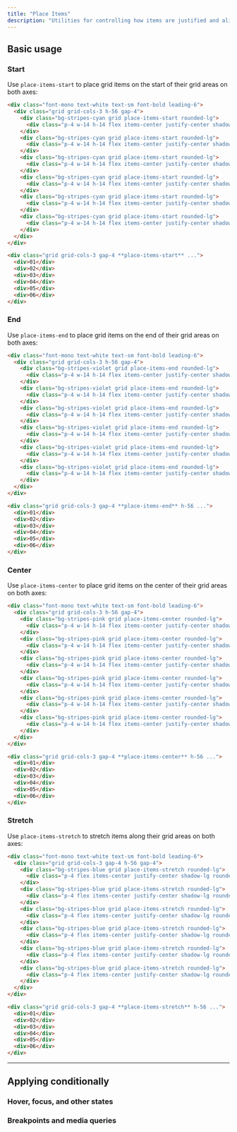 ```yaml
---
title: "Place Items"
description: "Utilities for controlling how items are justified and aligned at the same time."
---
```




## Basic usage

### Start

Use `place-items-start` to place grid items on the start of their grid areas on both axes:

```html {{ example: true }}
<div class="font-mono text-white text-sm font-bold leading-6">
  <div class="grid grid-cols-3 h-56 gap-4">
    <div class="bg-stripes-cyan grid place-items-start rounded-lg">
      <div class="p-4 w-14 h-14 flex items-center justify-center shadow-lg rounded-lg bg-cyan-500">01</div>
    </div>
    <div class="bg-stripes-cyan grid place-items-start rounded-lg">
      <div class="p-4 w-14 h-14 flex items-center justify-center shadow-lg rounded-lg bg-cyan-500">02</div>
    </div>
    <div class="bg-stripes-cyan grid place-items-start rounded-lg">
      <div class="p-4 w-14 h-14 flex items-center justify-center shadow-lg rounded-lg bg-cyan-500">03</div>
    </div>
    <div class="bg-stripes-cyan grid place-items-start rounded-lg">
      <div class="p-4 w-14 h-14 flex items-center justify-center shadow-lg rounded-lg bg-cyan-500">04</div>
    </div>
    <div class="bg-stripes-cyan grid place-items-start rounded-lg">
      <div class="p-4 w-14 h-14 flex items-center justify-center shadow-lg rounded-lg bg-cyan-500">05</div>
    </div>
    <div class="bg-stripes-cyan grid place-items-start rounded-lg">
      <div class="p-4 w-14 h-14 flex items-center justify-center shadow-lg rounded-lg bg-cyan-500">06</div>
    </div>
  </div>
</div>
```

```html
<div class="grid grid-cols-3 gap-4 **place-items-start** ...">
  <div>01</div>
  <div>02</div>
  <div>03</div>
  <div>04</div>
  <div>05</div>
  <div>06</div>
</div>
```

### End

Use `place-items-end` to place grid items on the end of their grid areas on both axes:

```html {{ example: true }}
<div class="font-mono text-white text-sm font-bold leading-6">
  <div class="grid grid-cols-3 h-56 gap-4">
    <div class="bg-stripes-violet grid place-items-end rounded-lg">
      <div class="p-4 w-14 h-14 flex items-center justify-center shadow-lg rounded-lg bg-violet-500">01</div>
    </div>
    <div class="bg-stripes-violet grid place-items-end rounded-lg">
      <div class="p-4 w-14 h-14 flex items-center justify-center shadow-lg rounded-lg bg-violet-500">02</div>
    </div>
    <div class="bg-stripes-violet grid place-items-end rounded-lg">
      <div class="p-4 w-14 h-14 flex items-center justify-center shadow-lg rounded-lg bg-violet-500">03</div>
    </div>
    <div class="bg-stripes-violet grid place-items-end rounded-lg">
      <div class="p-4 w-14 h-14 flex items-center justify-center shadow-lg rounded-lg bg-violet-500">04</div>
    </div>
    <div class="bg-stripes-violet grid place-items-end rounded-lg">
      <div class="p-4 w-14 h-14 flex items-center justify-center shadow-lg rounded-lg bg-violet-500">05</div>
    </div>
    <div class="bg-stripes-violet grid place-items-end rounded-lg">
      <div class="p-4 w-14 h-14 flex items-center justify-center shadow-lg rounded-lg bg-violet-500">06</div>
    </div>
  </div>
</div>
```

```html
<div class="grid grid-cols-3 gap-4 **place-items-end** h-56 ...">
  <div>01</div>
  <div>02</div>
  <div>03</div>
  <div>04</div>
  <div>05</div>
  <div>06</div>
</div>
```

### Center

Use `place-items-center` to place grid items on the center of their grid areas on both axes:

```html {{ example: true }}
<div class="font-mono text-white text-sm font-bold leading-6">
  <div class="grid grid-cols-3 h-56 gap-4">
    <div class="bg-stripes-pink grid place-items-center rounded-lg">
      <div class="p-4 w-14 h-14 flex items-center justify-center shadow-lg rounded-lg bg-pink-500">01</div>
    </div>
    <div class="bg-stripes-pink grid place-items-center rounded-lg">
      <div class="p-4 w-14 h-14 flex items-center justify-center shadow-lg rounded-lg bg-pink-500">02</div>
    </div>
    <div class="bg-stripes-pink grid place-items-center rounded-lg">
      <div class="p-4 w-14 h-14 flex items-center justify-center shadow-lg rounded-lg bg-pink-500">03</div>
    </div>
    <div class="bg-stripes-pink grid place-items-center rounded-lg">
      <div class="p-4 w-14 h-14 flex items-center justify-center shadow-lg rounded-lg bg-pink-500">04</div>
    </div>
    <div class="bg-stripes-pink grid place-items-center rounded-lg">
      <div class="p-4 w-14 h-14 flex items-center justify-center shadow-lg rounded-lg bg-pink-500">05</div>
    </div>
    <div class="bg-stripes-pink grid place-items-center rounded-lg">
      <div class="p-4 w-14 h-14 flex items-center justify-center shadow-lg rounded-lg bg-pink-500">06</div>
    </div>
  </div>
</div>
```

```html
<div class="grid grid-cols-3 gap-4 **place-items-center** h-56 ...">
  <div>01</div>
  <div>02</div>
  <div>03</div>
  <div>04</div>
  <div>05</div>
  <div>06</div>
</div>
```

### Stretch

Use `place-items-stretch` to stretch items along their grid areas on both axes:

```html {{ example: true }}
<div class="font-mono text-white text-sm font-bold leading-6">
  <div class="grid grid-cols-3 gap-4 h-56 gap-4">
    <div class="bg-stripes-blue grid place-items-stretch rounded-lg">
      <div class="p-4 flex items-center justify-center shadow-lg rounded-lg bg-blue-500">01</div>
    </div>
    <div class="bg-stripes-blue grid place-items-stretch rounded-lg">
      <div class="p-4 flex items-center justify-center shadow-lg rounded-lg bg-blue-500">02</div>
    </div>
    <div class="bg-stripes-blue grid place-items-stretch rounded-lg">
      <div class="p-4 flex items-center justify-center shadow-lg rounded-lg bg-blue-500">03</div>
    </div>
    <div class="bg-stripes-blue grid place-items-stretch rounded-lg">
      <div class="p-4 flex items-center justify-center shadow-lg rounded-lg bg-blue-500">04</div>
    </div>
    <div class="bg-stripes-blue grid place-items-stretch rounded-lg">
      <div class="p-4 flex items-center justify-center shadow-lg rounded-lg bg-blue-500">05</div>
    </div>
    <div class="bg-stripes-blue grid place-items-stretch rounded-lg">
      <div class="p-4 flex items-center justify-center shadow-lg rounded-lg bg-blue-500">06</div>
    </div>
  </div>
</div>
```

```html
<div class="grid grid-cols-3 gap-4 **place-items-stretch** h-56 ...">
  <div>01</div>
  <div>02</div>
  <div>03</div>
  <div>04</div>
  <div>05</div>
  <div>06</div>
</div>
```

---

## <Heading ignore>Applying conditionally</Heading>

### <Heading ignore>Hover, focus, and other states</Heading>

<HoverFocusAndOtherStates defaultClass="grid place-items-start" featuredClass="place-items-center" />

### <Heading ignore>Breakpoints and media queries</Heading>

<BreakpointsAndMediaQueries defaultClass="grid place-items-start" featuredClass="place-items-center" />
